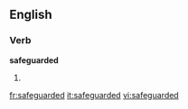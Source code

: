 ==English==

===Verb===
'''safeguarded'''

# {{past of|[[safeguard]]}}

[[fr:safeguarded]]
[[it:safeguarded]]
[[vi:safeguarded]]